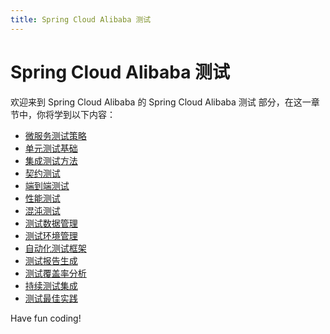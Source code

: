 ```yaml
---
title: Spring Cloud Alibaba 测试
---
```


# Spring Cloud Alibaba 测试

欢迎来到 Spring Cloud Alibaba 的 Spring Cloud Alibaba 测试 部分，在这一章节中，你将学到以下内容：

- [微服务测试策略](./0-microservices-testing-strategy.mdx)
- [单元测试基础](./1-unit-testing-basics.mdx)
- [集成测试方法](./2-integration-testing-methods.mdx)
- [契约测试](./3-contract-testing.mdx)
- [端到端测试](./4-end-to-end-testing.mdx)
- [性能测试](./5-performance-testing.mdx)
- [混沌测试](./6-chaos-testing.mdx)
- [测试数据管理](./7-test-data-management.mdx)
- [测试环境管理](./8-test-environment-management.mdx)
- [自动化测试框架](./9-automated-testing-framework.mdx)
- [测试报告生成](./10-test-report-generation.mdx)
- [测试覆盖率分析](./11-test-coverage-analysis.mdx)
- [持续测试集成](./12-continuous-testing-integration.mdx)
- [测试最佳实践](./13-testing-best-practices.mdx)

Have fun coding!